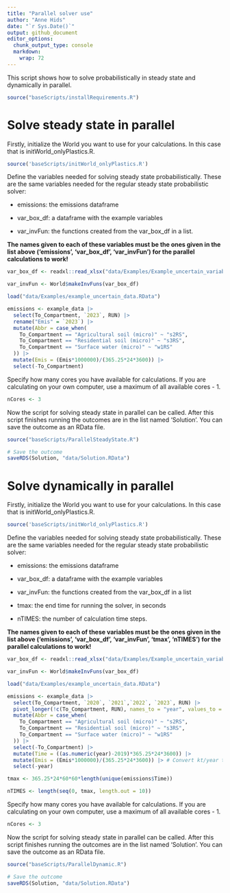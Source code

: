 ```yaml
---
title: "Parallel solver use"
author: "Anne Hids"
date: "`r Sys.Date()`"
output: github_document
editor_options: 
  chunk_output_type: console
  markdown: 
    wrap: 72
---
```


This script shows how to solve probabilistically in steady state and
dynamically in parallel.

```R
source("baseScripts/installRequirements.R")
```

# Solve steady state in parallel

Firstly, initialize the World you want to use for your calculations. In
this case that is initWorld_onlyPlastics.R.

```R
source('baseScripts/initWorld_onlyPlastics.R')
```

Define the variables needed for solving steady state probabilistically.
These are the same variables needed for the regular steady state
probabilistic solver:

-   emissions: the emissions dataframe

-   var_box_df: a dataframe with the example variables

-   var_invFun: the functions created from the var_box_df in a list.

**The names given to each of these variables must be the ones given in
the list above ('emissions', 'var_box_df', 'var_invFun') for the
parallel calculations to work!**

```R
var_box_df <- readxl::read_xlsx("data/Examples/Example_uncertain_variables.xlsx", sheet = "Variable_data")

var_invFun <- World$makeInvFuns(var_box_df)

load("data/Examples/example_uncertain_data.RData")

emissions <- example_data |>
  select(To_Compartment, `2023`, RUN) |>
  rename("Emis" = `2023`) |>
  mutate(Abbr = case_when(
    To_Compartment == "Agricultural soil (micro)" ~ "s2RS",
    To_Compartment == "Residential soil (micro)" ~ "s3RS",
    To_Compartment == "Surface water (micro)" ~ "w1RS"
  )) |>
  mutate(Emis = (Emis*1000000)/(365.25*24*3600)) |> 
  select(-To_Compartment)
```

Specify how many cores you have available for calculations. If you are calculating
on your own computer, use a maximum of all available cores - 1.

```R
nCores <- 3
```

Now the script for solving steady state in parallel can be called. After this 
script finishes running the outcomes are in the list named 'Solution'. You can 
save the outcome as an RData file.

```R
source("baseScripts/ParallelSteadyState.R")

# Save the outcome
saveRDS(Solution, "data/Solution.RData")
```

# Solve dynamically in parallel

Firstly, initialize the World you want to use for your calculations. In
this case that is initWorld_onlyPlastics.R.

```R
source('baseScripts/initWorld_onlyPlastics.R')
```

Define the variables needed for solving steady state probabilistically.
These are the same variables needed for the regular steady state
probabilistic solver:

-   emissions: the emissions dataframe

-   var_box_df: a dataframe with the example variables

-   var_invFun: the functions created from the var_box_df in a list

-   tmax: the end time for running the solver, in seconds

-   nTIMES: the number of calculation time steps.

**The names given to each of these variables must be the ones given in
the list above ('emissions', 'var_box_df', 'var_invFun', 'tmax', 'nTIMES') for the
parallel calculations to work!**

```R
var_box_df <- readxl::read_xlsx("data/Examples/Example_uncertain_variables.xlsx", sheet = "Variable_data")

var_invFun <- World$makeInvFuns(var_box_df)

load("data/Examples/example_uncertain_data.RData")

emissions <- example_data |>
  select(To_Compartment, `2020`, `2021`,`2022`, `2023`, RUN) |>
  pivot_longer(!c(To_Compartment, RUN), names_to = "year", values_to = "Emis") |>
  mutate(Abbr = case_when(
    To_Compartment == "Agricultural soil (micro)" ~ "s2RS",
    To_Compartment == "Residential soil (micro)" ~ "s3RS",
    To_Compartment == "Surface water (micro)" ~ "w1RS"
  )) |>
  select(-To_Compartment) |>
  mutate(Time = ((as.numeric(year)-2019)*365.25*24*3600)) |>
  mutate(Emis = (Emis*1000000)/(365.25*24*3600)) |> # Convert kt/year to kg/s
  select(-year)

tmax <- 365.25*24*60*60*length(unique(emissions$Time))

nTIMES <- length(seq(0, tmax, length.out = 10))
```

Specify how many cores you have available for calculations. If you are calculating
on your own computer, use a maximum of all available cores - 1.

```R
nCores <- 3
```

Now the script for solving steady state in parallel can be called. After this 
script finishes running the outcomes are in the list named 'Solution'. You can 
save the outcome as an RData file.

```R
source("baseScripts/ParallelDynamic.R")

# Save the outcome
saveRDS(Solution, "data/Solution.RData")
```
